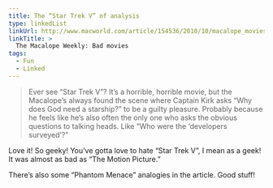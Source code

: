 ```yaml
---
title: The “Star Trek V” of analysis
type: linkedList
linkUrl: http://www.macworld.com/article/154536/2010/10/macalope_movies.html
linkTitle: >
  The Macalope Weekly: Bad movies
tags:
  - Fun
  - Linked
---
```


> Ever see “Star Trek V”? It’s a horrible, horrible movie, but the Macalope’s always found the scene where Captain Kirk asks “Why does God need a starship?” to be a guilty pleasure. Probably because he feels like he’s also often the only one who asks the obvious questions to talking heads. Like “Who were the ‘developers surveyed’?”

Love it! So geeky! You’ve gotta love to hate “Star Trek V”, I mean as a geek! It was almost as bad as “The Motion Picture.”

There’s also some “Phantom Menace” analogies in the article. Good stuff!
